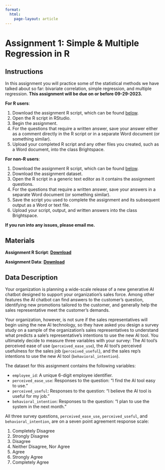 ```yaml
---
format: 
  html:
    page-layout: article
---
```

<h1 class="h1-reading"> Assignment 1: Simple & Multiple Regression in R </h1>

<h2>Instructions</h2>

In this assignment you will practice some of the statistical methods we have talked about so far: bivariate correlation, simple regression, and multiple regression. **This assignment will be due on or before 09-29-2023.**

**For R users**: 

1. Download the assignment R script, which can be found <a href="#materials">below</a>.
2. Open the R script in RStudio.
3. Begin the assignment.
4. For the questions that require a written answer, save your answer either as a comment directly in the R script or in a separate Word document (or something similar).
5. Upload your completed R script and any other files you created, such as a Word document, into the class Brightspace. 

**For non-R users**:

1. Download the assignment R script, which can be found <a href="#materials">below</a>.
2. Download the assignment dataset. 
3. Open the R script in a generic text editor as it contains the assignment questions. 
4. For the questions that require a written answer, save your answers in a separate Word document (or something similar).
5. Save the script you used to complete the assignment and its subsequent output as a Word or text file.
6. Upload your script, output, and written answers into the class Brightspace.

**If you run into any issues, please email me.** 

<h2>Materials</h2>

<strong>Assignment R Script</strong>: <a href="01-assignment.R" download target="_blank" rel="noopener noreferrer"><strong>Download</strong></a>

<strong>Assignment Data</strong>: <a href="01-assignment-data.csv" download target="_blank" rel="noopener noreferrer"><strong>Download</strong></a>

<h2>Data Description</h2>

Your organization is planning a wide-scale release of a new generative AI chatbot designed to support your organization's sales force. Among other features the AI chatbot can find answers to the customer's question, identifying new promotions tailored to the customer, and generally help the sales representative meet the customer's demands.

Your organization, however, is not sure if the sales representatives will begin using the new AI technology, so they have asked you design a survey study on a sample of the organization's sales representatives to understand what predicts a sale's representative's intentions to use the new AI tool. You ultimately decide to measure three variables with your survey: The AI tool's perceived ease of use (`perceived_ease_use`), the AI tool's perceived usefulness for the sales job (`perceived_useful`), and the sales rep's intentions to use the new AI tool (`behavioral_intention`). 

The dataset for this assignment contains the following variables:

* `employee_id`: A unique 6-digit employee identifier. 
* `perceived_ease_use`: Responses to the question: "I find the AI tool easy to use." 
* `perceived_useful`: Responses to the question: "I believe the AI tool is useful for my job."
* `behavioral_intention`: Responses to the question: "I plan to use the system in the next month."

All three survey questions, `perceived_ease_use`, `perceived_useful`, and `behavioral_intention`, are on a seven point agreement response scale: 

1. Completely Disagree
2. Strongly Disagree
3. Disagree
4. Neither Disagree, Nor Agree
5. Agree
6. Strongly Agree
7. Completely Agree


